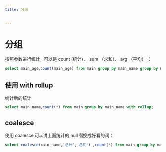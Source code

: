 ```yaml
---
title: 分组


---
```


# 分组

按照参数进行统计，可以是 count (统计) 、 sum （求和）、 avg （平均） ：

```sql
select main_age,count(main_age) from main group by main_name group by main_age;
```

## 使用 with rollup

统计后的统计

```sql
select main_name,count(*) from main group by main_name with rollup;
```

## coalesce

使用 coalesce 可以讲上面统计的 null 替换成好看的词：

```sql
select coalesce(main_name,'总计','总共') ,count(*) from main group by main_name with rollup;
```

            